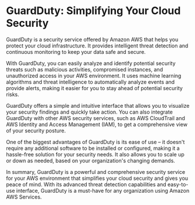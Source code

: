 

# GuardDuty: Simplifying Your Cloud Security

GuardDuty is a security service offered by Amazon AWS that helps you protect your cloud infrastructure. It provides intelligent threat detection and continuous monitoring to keep your data safe and secure.

With GuardDuty, you can easily analyze and identify potential security threats such as malicious activities, compromised instances, and unauthorized access in your AWS environment. It uses machine learning algorithms and threat intelligence to automatically analyze events and provide alerts, making it easier for you to stay ahead of potential security risks.

GuardDuty offers a simple and intuitive interface that allows you to visualize your security findings and quickly take action. You can also integrate GuardDuty with other AWS security services, such as AWS CloudTrail and AWS Identity and Access Management (IAM), to get a comprehensive view of your security posture.

One of the biggest advantages of GuardDuty is its ease of use – it doesn't require any additional software to be installed or configured, making it a hassle-free solution for your security needs. It also allows you to scale up or down as needed, based on your organization's changing demands.

In summary, GuardDuty is a powerful and comprehensive security service for your AWS environment that simplifies your cloud security and gives you peace of mind. With its advanced threat detection capabilities and easy-to-use interface, GuardDuty is a must-have for any organization using Amazon AWS Services.